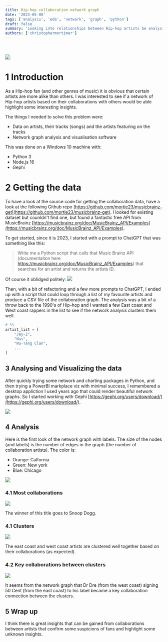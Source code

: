```yaml
---
title: Hip-hop collaboration network graph
date: '2023-05-08'
tags: ['analysis', 'eda', 'network', 'graph', 'python']
draft: false
summary: 'Looking into relationships between Hip-hop artists be analysing the network graph of their collaborations'
authors: ['christophermortimer']
---
```



<TOCInline toc={props.toc} indentDepth={2} />
<br />

![](/static/images/hiphop-graph-no-label-avatar.png)

# 1 Introduction

As a Hip-hop fan (and other genres of music) it is obvious that certain artists are more alike than others.
I was interested to see if a network of Hip-hop artists based on their collaborations with others would be able highlight some interesting insights.

The things I needed to solve this problem were:

- Data on artists, their tracks (songs) and the artists featuring on the tracks
- Network graph analysis and visualisation software

This was done on a Windows 10 machine with:

- Python 3
- Node.js 16
- Gephi

# 2 Getting the data

To have a look at the source code for getting the collaboration data, have a look at the following Github repo [https://github.com/mortie23/musicbrainz-get](https://github.com/mortie23/musicbrainz-get).
I looked for existing dataset but counldn't find one, but found a fantastic free API from MusicBrainz [https://musicbrainz.org/doc/MusicBrainz_API/Examples](https://musicbrainz.org/doc/MusicBrainz_API/Examples).

To get started, since it is 2023, I started with a prompt to ChatGPT that was something like this:

> Write me a Python script that calls that Music Brainz API (documentaiton here https://musicbrainz.org/doc/MusicBrainz_API/Examples) that searches for an artist and returns the artists ID.

Of course it oblidged politely:
![](/static/images/hiphop-graph-chatgpt.png)

Then, with a bit of refactoring and a few more prompts to ChatGPT, I ended up with a script that could loop through a list of my favourite artists and produce a CSV file of the collaboration graph.
The analysis was a bit of a throw back to the 1990's of Hip-hop and I wanted a few East coast and West coast rappers in the list to see if the network analysis clusters them well.

```py
# %%
artist_list = [
    "Jay-Z",
    "Nas",
    "Wu-Tang Clan",
    ...
]
```

## 3 Analysing and Visualizing the data

After quickly trying some network and charting packages in Python, and then trying a PowerBI markplace viz with minimal success, I remembered a desktop appliction I used years ago that could render beautiful network graphs.
So I started working with Gephi [https://gephi.org/users/download/](https://gephi.org/users/download/).

![](/static/images/hiphop-graph-gephi-screenshot.png)

## 4 Analysis

Here is the first look of the network graph with labels.
The size of the nodes (and labels) is the number of edges in the graph (the number of collaboration artists).
The color is:

- Orange: Calfornia
- Green: New york
- Blue: Chicago

![](/static/images/hiphop-graph-label.png)

### 4.1 Most collaborations

![](/static/images/hiphop-graph-snoop.png)

The winner of this title goes to Snoop Dogg.

### 4.1 Clusters

![](/static/images/hiphop-graph-clusters.png)

The east coast and west coast artists are clustered well together based on their collaborations (as expected).

### 4.2 Key collaborations between clusters

![](/static/images/hiphop-graph-drdre-50cent.png)

It seems from the network graph that Dr Dre (from the west coast) signing 50 Cent (from the east coast) to his label became a key collaboration connection between the clusters.

## 5 Wrap up

I think there is great insights that can be gained from collaborations between artists that confirm some suspicions of fans and highlight some unknown insights.
